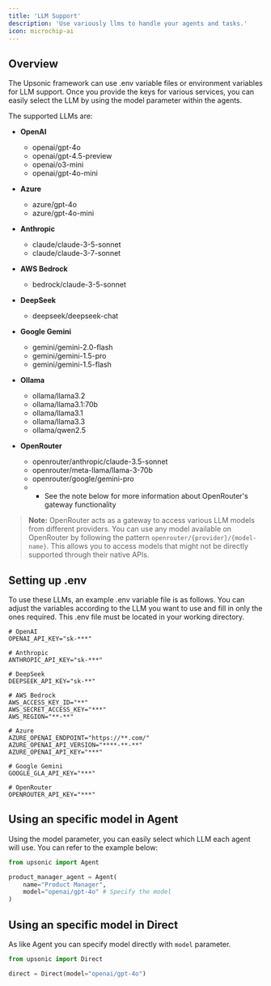 ```yaml
---
title: 'LLM Support'
description: 'Use variously llms to handle your agents and tasks.'
icon: microchip-ai
---
```


## Overview

The Upsonic framework can use .env variable files or environment variables for LLM support. Once you provide the keys for various services, you can easily select the LLM by using the model parameter within the agents.

The supported LLMs are:

* **OpenAI**
  * openai/gpt-4o
  * openai/gpt-4.5-preview
  * openai/o3-mini
  * openai/gpt-4o-mini

* **Azure**
  * azure/gpt-4o
  * azure/gpt-4o-mini

* **Anthropic**
  * claude/claude-3-5-sonnet
  * claude/claude-3-7-sonnet

* **AWS Bedrock**
  * bedrock/claude-3-5-sonnet

* **DeepSeek**
  * deepseek/deepseek-chat

* **Google Gemini**
  * gemini/gemini-2.0-flash
  * gemini/gemini-1.5-pro
  * gemini/gemini-1.5-flash

* **Ollama**
  * ollama/llama3.2
  * ollama/llama3.1:70b
  * ollama/llama3.1
  * ollama/llama3.3
  * ollama/qwen2.5

* **OpenRouter**
  * openrouter/anthropic/claude-3.5-sonnet
  * openrouter/meta-llama/llama-3-70b
  * openrouter/google/gemini-pro
  * * See the note below for more information about OpenRouter's gateway functionality

> **Note:** OpenRouter acts as a gateway to access various LLM models from different providers. You can use any model available on OpenRouter by following the pattern `openrouter/{provider}/{model-name}`. This allows you to access models that might not be directly supported through their native APIs.

## Setting up .env

To use these LLMs, an example .env variable file is as follows. You can adjust the variables according to the LLM you want to use and fill in only the ones required. This .env file must be located in your working directory.

```
# OpenAI
OPENAI_API_KEY="sk-***"

# Anthropic
ANTHROPIC_API_KEY="sk-***"

# DeepSeek
DEEPSEEK_API_KEY="sk-**"

# AWS Bedrock
AWS_ACCESS_KEY_ID="**"
AWS_SECRET_ACCESS_KEY="***"
AWS_REGION="**-**"

# Azure
AZURE_OPENAI_ENDPOINT="https://**.com/"
AZURE_OPENAI_API_VERSION="****-**-**"
AZURE_OPENAI_API_KEY="***"

# Google Gemini
GOOGLE_GLA_API_KEY="***"

# OpenRouter
OPENROUTER_API_KEY="***"
```

## Using an specific model in Agent

Using the model parameter, you can easily select which LLM each agent will use. You can refer to the example below:

```python
from upsonic import Agent

product_manager_agent = Agent(
    name="Product Manager",
    model="openai/gpt-4o" # Specify the model
)
```

## Using an specific model in Direct

As like Agent you can specify model directly with `model` parameter.

```python
from upsonic import Direct

direct = Direct(model="openai/gpt-4o")
```
